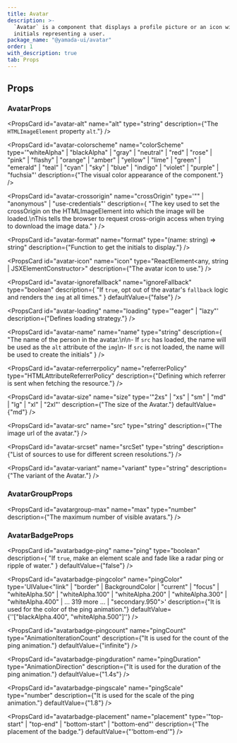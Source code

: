 ```yaml
---
title: Avatar
description: >-
  `Avatar` is a component that displays a profile picture or an icon with
  initials representing a user.
package_name: "@yamada-ui/avatar"
order: 1
with_description: true
tab: Props
---
```


## Props

### AvatarProps

<PropsCard
  id="avatar-alt"
  name="alt"
  type="string"
  description={"The `HTMLImageElement` property `alt`."}
/>

<PropsCard
  id="avatar-colorscheme"
  name="colorScheme"
  type='"whiteAlpha" | "blackAlpha" | "gray" | "neutral" | "red" | "rose" | "pink" | "flashy" | "orange" | "amber" | "yellow" | "lime" | "green" | "emerald" | "teal" | "cyan" | "sky" | "blue" | "indigo" | "violet" | "purple" | "fuchsia"'
  description={"The visual color appearance of the component."}
/>

<PropsCard
  id="avatar-crossorigin"
  name="crossOrigin"
  type='"" | "anonymous" | "use-credentials"'
  description={
    "The key used to set the crossOrigin on the HTMLImageElement into which the image will be loaded.\nThis tells the browser to request cross-origin access when trying to download the image data."
  }
/>

<PropsCard
  id="avatar-format"
  name="format"
  type="(name: string) => string"
  description={"Function to get the initials to display."}
/>

<PropsCard
  id="avatar-icon"
  name="icon"
  type="ReactElement<any, string | JSXElementConstructor<any>>"
  description={"The avatar icon to use."}
/>

<PropsCard
  id="avatar-ignorefallback"
  name="ignoreFallback"
  type="boolean"
  description={
    "If `true`, opt out of the avatar's `fallback` logic and renders the `img` at all times."
  }
  defaultValue={"false"}
/>

<PropsCard
  id="avatar-loading"
  name="loading"
  type='"eager" | "lazy"'
  description={"Defines loading strategy."}
/>

<PropsCard
  id="avatar-name"
  name="name"
  type="string"
  description={
    "The name of the person in the avatar.\n\n- If `src` has loaded, the name will be used as the `alt` attribute of the `img`\n- If `src` is not loaded, the name will be used to create the initials"
  }
/>

<PropsCard
  id="avatar-referrerpolicy"
  name="referrerPolicy"
  type="HTMLAttributeReferrerPolicy"
  description={"Defining which referrer is sent when fetching the resource."}
/>

<PropsCard
  id="avatar-size"
  name="size"
  type='"2xs" | "xs" | "sm" | "md" | "lg" | "xl" | "2xl"'
  description={"The size of the Avatar."}
  defaultValue={"md"}
/>

<PropsCard
  id="avatar-src"
  name="src"
  type="string"
  description={"The image url of the avatar."}
/>

<PropsCard
  id="avatar-srcset"
  name="srcSet"
  type="string"
  description={"List of sources to use for different screen resolutions."}
/>

<PropsCard
  id="avatar-variant"
  name="variant"
  type="string"
  description={"The variant of the Avatar."}
/>

### AvatarGroupProps

<PropsCard
  id="avatargroup-max"
  name="max"
  type="number"
  description={"The maximum number of visible avatars."}
/>

### AvatarBadgeProps

<PropsCard
  id="avatarbadge-ping"
  name="ping"
  type="boolean"
  description={
    "If `true`, make an element scale and fade like a radar ping or ripple of water."
  }
  defaultValue={"false"}
/>

<PropsCard
  id="avatarbadge-pingcolor"
  name="pingColor"
  type='UIValue<"link" | "border" | BackgroundColor | "current" | "focus" | "whiteAlpha.50" | "whiteAlpha.100" | "whiteAlpha.200" | "whiteAlpha.300" | "whiteAlpha.400" | ... 319 more ... | "secondary.950">'
  description={"It is used for the color of the ping animation."}
  defaultValue={'\'["blackAlpha.400", "whiteAlpha.500"]\''}
/>

<PropsCard
  id="avatarbadge-pingcount"
  name="pingCount"
  type="AnimationIterationCount"
  description={"It is used for the count of the ping animation."}
  defaultValue={"infinite"}
/>

<PropsCard
  id="avatarbadge-pingduration"
  name="pingDuration"
  type="AnimationDirection"
  description={"It is used for the duration of the ping animation."}
  defaultValue={"1.4s"}
/>

<PropsCard
  id="avatarbadge-pingscale"
  name="pingScale"
  type="number"
  description={"It is used for the scale of the ping animation."}
  defaultValue={"1.8"}
/>

<PropsCard
  id="avatarbadge-placement"
  name="placement"
  type='"top-start" | "top-end" | "bottom-start" | "bottom-end"'
  description={"The placement of the badge."}
  defaultValue={"'bottom-end'"}
/>
